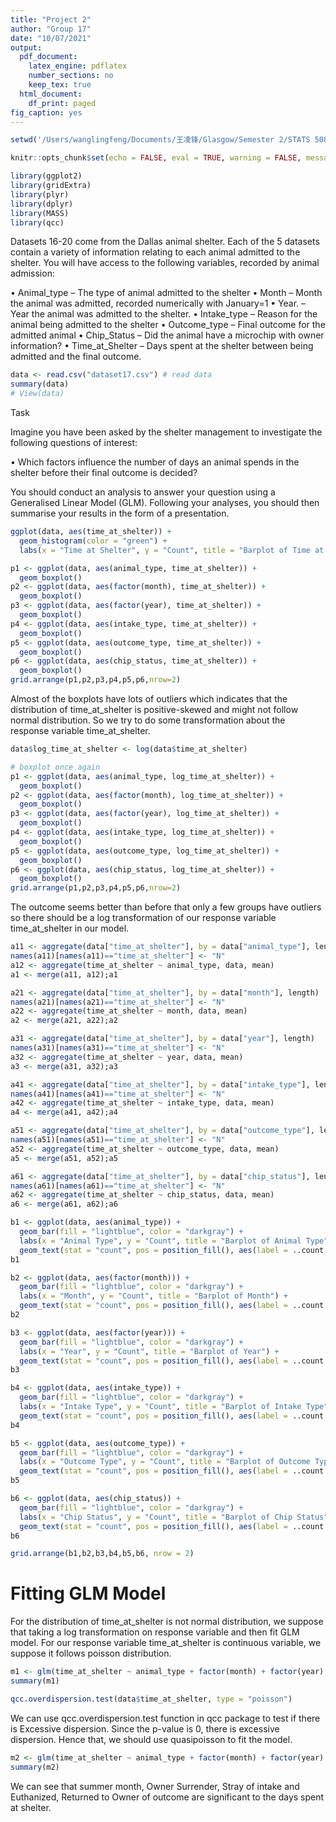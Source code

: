 ```yaml
---
title: "Project 2"
author: "Group 17"
date: "10/07/2021"
output:
  pdf_document:
    latex_engine: pdflatex
    number_sections: no
    keep_tex: true
  html_document:
    df_print: paged
fig_caption: yes
---
```

```r
setwd('/Users/wanglingfeng/Documents/王凌锋/Glasgow/Semester 2/STATS 5085 Data Analysis Skills/Group Project 2')
```


```r
knitr::opts_chunk$set(echo = FALSE, eval = TRUE, warning = FALSE, message = FALSE, comment = NA)
```

```r
library(ggplot2)
library(gridExtra)
library(plyr)
library(dplyr)
library(MASS)
library(qcc)
```

Datasets 16-20 come from the Dallas animal shelter. Each of the 5 datasets contain a variety of information relating to each animal admitted to the shelter. You will have access to the following variables, recorded by animal admission:

• Animal_type – The type of animal admitted to the shelter
• Month – Month the animal was admitted, recorded numerically with January=1
• Year. – Year the animal was admitted to the shelter.
• Intake_type – Reason for the animal being admitted to the shelter
• Outcome_type – Final outcome for the admitted animal
• Chip_Status – Did the animal have a microchip with owner information?
• Time_at_Shelter – Days spent at the shelter between being admitted and the final outcome.

```r
data <- read.csv("dataset17.csv") # read data
summary(data)
# View(data)
```

Task

Imagine you have been asked by the shelter management to investigate the following questions of interest:

• Which factors influence the number of days an animal spends in the shelter before their final outcome is decided?

You should conduct an analysis to answer your question using a Generalised Linear Model (GLM). Following your analyses, you should then summarise your results in the form of a presentation.



```r
ggplot(data, aes(time_at_shelter)) + 
  geom_histogram(color = "green") +
  labs(x = "Time at Shelter", y = "Count", title = "Barplot of Time at Shelter")
```


```r
p1 <- ggplot(data, aes(animal_type, time_at_shelter)) +
  geom_boxplot()
p2 <- ggplot(data, aes(factor(month), time_at_shelter)) + 
  geom_boxplot()
p3 <- ggplot(data, aes(factor(year), time_at_shelter)) +
  geom_boxplot()
p4 <- ggplot(data, aes(intake_type, time_at_shelter)) + 
  geom_boxplot()
p5 <- ggplot(data, aes(outcome_type, time_at_shelter)) +
  geom_boxplot()
p6 <- ggplot(data, aes(chip_status, time_at_shelter)) + 
  geom_boxplot()
grid.arrange(p1,p2,p3,p4,p5,p6,nrow=2)
```
Almost of the boxplots have lots of outliers which indicates that the distribution of time_at_shelter is positive-skewed and might not follow normal distribution. So we try to do some transformation about the response variable time_at_shelter.

```r
data$log_time_at_shelter <- log(data$time_at_shelter)

# boxplot once again
p1 <- ggplot(data, aes(animal_type, log_time_at_shelter)) +
  geom_boxplot()
p2 <- ggplot(data, aes(factor(month), log_time_at_shelter)) + 
  geom_boxplot()
p3 <- ggplot(data, aes(factor(year), log_time_at_shelter)) +
  geom_boxplot()
p4 <- ggplot(data, aes(intake_type, log_time_at_shelter)) + 
  geom_boxplot()
p5 <- ggplot(data, aes(outcome_type, log_time_at_shelter)) +
  geom_boxplot()
p6 <- ggplot(data, aes(chip_status, log_time_at_shelter)) + 
  geom_boxplot()
grid.arrange(p1,p2,p3,p4,p5,p6,nrow=2)
```
The outcome seems better than before that only a few groups have outliers so there should be a log transformation of our response variable time_at_shelter in our model.


```r
a11 <- aggregate(data["time_at_shelter"], by = data["animal_type"], length)
names(a11)[names(a11)=="time_at_shelter"] <- "N"
a12 <- aggregate(time_at_shelter ~ animal_type, data, mean)
a1 <- merge(a11, a12);a1

a21 <- aggregate(data["time_at_shelter"], by = data["month"], length)
names(a21)[names(a21)=="time_at_shelter"] <- "N"
a22 <- aggregate(time_at_shelter ~ month, data, mean)
a2 <- merge(a21, a22);a2

a31 <- aggregate(data["time_at_shelter"], by = data["year"], length)
names(a31)[names(a31)=="time_at_shelter"] <- "N"
a32 <- aggregate(time_at_shelter ~ year, data, mean)
a3 <- merge(a31, a32);a3

a41 <- aggregate(data["time_at_shelter"], by = data["intake_type"], length)
names(a41)[names(a41)=="time_at_shelter"] <- "N"
a42 <- aggregate(time_at_shelter ~ intake_type, data, mean)
a4 <- merge(a41, a42);a4

a51 <- aggregate(data["time_at_shelter"], by = data["outcome_type"], length)
names(a51)[names(a51)=="time_at_shelter"] <- "N"
a52 <- aggregate(time_at_shelter ~ outcome_type, data, mean)
a5 <- merge(a51, a52);a5

a61 <- aggregate(data["time_at_shelter"], by = data["chip_status"], length)
names(a61)[names(a61)=="time_at_shelter"] <- "N"
a62 <- aggregate(time_at_shelter ~ chip_status, data, mean)
a6 <- merge(a61, a62);a6

```


```r
b1 <- ggplot(data, aes(animal_type)) + 
  geom_bar(fill = "lightblue", color = "darkgray") +
  labs(x = "Animal Type", y = "Count", title = "Barplot of Animal Type") +
  geom_text(stat = "count", pos = position_fill(), aes(label = ..count..), vjust = 1.3)
b1

b2 <- ggplot(data, aes(factor(month))) + 
  geom_bar(fill = "lightblue", color = "darkgray") +
  labs(x = "Month", y = "Count", title = "Barplot of Month") +
  geom_text(stat = "count", pos = position_fill(), aes(label = ..count..), vjust = 1.3)
b2

b3 <- ggplot(data, aes(factor(year))) + 
  geom_bar(fill = "lightblue", color = "darkgray") +
  labs(x = "Year", y = "Count", title = "Barplot of Year") +
  geom_text(stat = "count", pos = position_fill(), aes(label = ..count..), vjust = 1.3)
b3

b4 <- ggplot(data, aes(intake_type)) + 
  geom_bar(fill = "lightblue", color = "darkgray") +
  labs(x = "Intake Type", y = "Count", title = "Barplot of Intake Type") +
  geom_text(stat = "count", pos = position_fill(), aes(label = ..count..), vjust = 1.3)
b4

b5 <- ggplot(data, aes(outcome_type)) + 
  geom_bar(fill = "lightblue", color = "darkgray") +
  labs(x = "Outcome Type", y = "Count", title = "Barplot of Outcome Type") +
  geom_text(stat = "count", pos = position_fill(), aes(label = ..count..), vjust = 1.3)
b5

b6 <- ggplot(data, aes(chip_status)) + 
  geom_bar(fill = "lightblue", color = "darkgray") +
  labs(x = "Chip Status", y = "Count", title = "Barplot of Chip Status") +
  geom_text(stat = "count", pos = position_fill(), aes(label = ..count..), vjust = 1.3)
b6

grid.arrange(b1,b2,b3,b4,b5,b6, nrow = 2)
```


# Fitting GLM Model
For the distribution of time_at_shelter is not normal distribution, we suppose that taking a log transformation on response variable and then fit GLM model.
For our response variable time_at_shelter is continuous variable, we suppose it follows poisson distribution.

```r
m1 <- glm(time_at_shelter ~ animal_type + factor(month) + factor(year) + intake_type + outcome_type + chip_status, data = data, family = poisson())
summary(m1)

qcc.overdispersion.test(data$time_at_shelter, type = "poisson")
```
We can use qcc.overdispersion.test function in qcc package to test if there is Excessive dispersion. Since the p-value is 0, there is excessive dispersion. Hence that, we should use quasipoisson to fit the model.

```r
m2 <- glm(time_at_shelter ~ animal_type + factor(month) + factor(year) + intake_type + outcome_type + chip_status, data = data, family = quasipoisson())
summary(m2)
```
We can see that summer month, Owner Surrender, Stray of intake and Euthanized, Returned to Owner of outcome are significant to the days spent at shelter.

